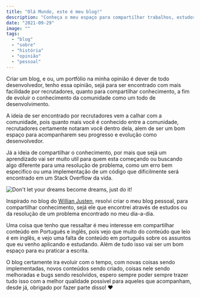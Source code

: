 ```yaml
---
title: "Olá Mundo, este é meu blog!"
description: "Conheça o meu espaço para compartilhar trabalhos, estudos, conhecimento e marcar minha presença na web de uma forma que faça a diferança para as pessoas."
date: "2021-09-29"
image: ""
tags:
  - "blog"
  - "sobre"
  - "história"
  - "opinião"
  - "pessoal"
---
```


Criar um blog, e ou, um portfólio na minha opinião é dever de todo desenvolvedor, tenho essa opinião, sejá para ser encontrado com mais facilidade por recrutadores, quanto para compartilhar conhecimento, a fim de evoluir o conhecimento da comunidade como um todo de desenvolvimento.

A ideia de ser encontrado por recrutadores vem a calhar com a comunidade, pois quanto mais você é conhecido entre a comunidade, recrutadores certamente notaram você dentro dela, alem de ser um bom espaço para acompanharem seu progresso e evolução como desenvolvedor.

Já a ideia de compartilhar o conhecimento, por mais que sejá um aprendizado vai ser muito util para quem esta começando ou buscando algo diferente para uma resolução de problema, como um erro bem especifico ou uma implementação de um código que dificilmente será encontrado em um Stack Overflow da vida.

![Don't let your dreams become dreams, just do it!](https://i.gifer.com/3cuw.gif)

Inspirado no blog do [Willian Justen](https://willianjusten.com.br/), resolvi criar o meu blog pessoal, para compartilhar conhecimento, sejá ele que encontrei através de estudos ou da resolução de um problema encontrado no meu dia-a-dia.

Uma coisa que tenho que ressaltar é meu interesse em compartilhar conteúdo em Português e inglês, pois vejo que muito do conteúdo que leio é em inglês, e vejo uma falta de conteúdo em português sobre os assuntos que eu venho aplicando e estudando. Além de tudo isso vai ser um bom espaço para eu praticar a escrita.

O blog certamente ira evoluir com o tempo, com novas coisas sendo implementadas, novos conteúdos sendo criado, coisas nele sendo melhoradas e bugs sendo resolvidos, espero sempre poder sempre trazer tudo isso com a melhor qualidade possivel para aqueles que acompanham, desde já, obrigado por fazer parte disso! ❤️